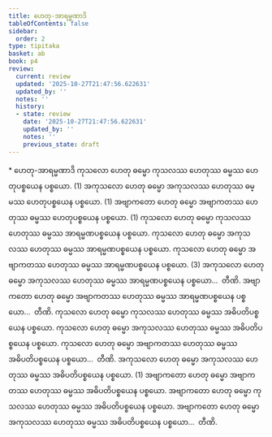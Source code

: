 ```yaml
---
title: ဟေတု-အာရမ္မဏာဒိ
tableOfContents: false
sidebar:
  order: 2
type: tipitaka
basket: ab
book: p4
review:
  current: review
  updated: '2025-10-27T21:47:56.622631'
  updated_by: ''
  notes: ''
  history:
  - state: review
    date: '2025-10-27T21:47:56.622631'
    updated_by: ''
    notes: ''
    previous_state: draft
---
```



<ReviewStatus review={frontmatter.review} showDetails={true} />

<HypothesisAnnotation frontmatter={frontmatter} />

<DynamicBreadcrumb />

<Paragraph type="center" book="p4">
* ဟေတု-အာရမ္မဏာဒိ
</Paragraph>

<Division number="6" book="p4" e="ch" v="39" p="468">

<Paragraph number="16" book="p4">
ကုသလော ဟေတု ဓမ္မော ကုသလဿ ဟေတုဿ ဓမ္မဿ ဟေတုပစ္စယေန ပစ္စယော. (1)
</Paragraph>

<Paragraph number="17" book="p4">
အကုသလော ဟေတု ဓမ္မော အကုသလဿ ဟေတုဿ ဓမ္မဿ ဟေတုပစ္စယေန ပစ္စယော. (1)
</Paragraph>

<Paragraph number="18" book="p4">
အဗျာကတော ဟေတု ဓမ္မော အဗျာကတဿ ဟေတုဿ ဓမ္မဿ ဟေတုပစ္စယေန ပစ္စယော. (1)
</Paragraph>

</Division>
<Division number="7" book="p4" e="ch" v="39" p="468">

<Paragraph number="19" book="p4">
ကုသလော ဟေတု ဓမ္မော ကုသလဿ ဟေတုဿ ဓမ္မဿ အာရမ္မဏပစ္စယေန ပစ္စယော. ကုသလော ဟေတု ဓမ္မော အကုသလဿ ဟေတုဿ ဓမ္မဿ အာရမ္မဏပစ္စယေန ပစ္စယော. ကုသလော ဟေတု ဓမ္မော အဗျာကတဿ ဟေတုဿ ဓမ္မဿ အာရမ္မဏပစ္စယေန ပစ္စယော. (3)
</Paragraph>

<Paragraph number="20" book="p4">
အကုသလော ဟေတု ဓမ္မော အကုသလဿ ဟေတုဿ ဓမ္မဿ အာရမ္မဏပစ္စယေန ပစ္စယော…  တီဏိ.
</Paragraph>

<Paragraph number="21" book="p4">
အဗျာကတော ဟေတု ဓမ္မော အဗျာကတဿ ဟေတုဿ ဓမ္မဿ အာရမ္မဏပစ္စယေန ပစ္စယော…  တီဏိ.
</Paragraph>

</Division>
<Division number="8" book="p4" e="ch" v="39" p="469">

<Paragraph number="22" book="p4">
ကုသလော ဟေတု ဓမ္မော ကုသလဿ ဟေတုဿ ဓမ္မဿ အဓိပတိပစ္စယေန ပစ္စယော. ကုသလော ဟေတု ဓမ္မော အကုသလဿ ဟေတုဿ ဓမ္မဿ အဓိပတိပစ္စယေန ပစ္စယော. ကုသလော ဟေတု ဓမ္မော အဗျာကတဿ ဟေတုဿ ဓမ္မဿ အဓိပတိပစ္စယေန ပစ္စယော…  တီဏိ.
</Paragraph>

<Paragraph number="23" book="p4">
အကုသလော ဟေတု ဓမ္မော အကုသလဿ ဟေတုဿ ဓမ္မဿ အဓိပတိပစ္စယေန ပစ္စယော. (1)
</Paragraph>

<Paragraph number="24" book="p4">
အဗျာကတော ဟေတု ဓမ္မော အဗျာကတဿ ဟေတုဿ ဓမ္မဿ အဓိပတိပစ္စယေန ပစ္စယော. အဗျာကတော ဟေတု ဓမ္မော ကုသလဿ ဟေတုဿ ဓမ္မဿ အဓိပတိပစ္စယေန ပစ္စယော. အဗျာကတော ဟေတု ဓမ္မော အကုသလဿ ဟေတုဿ ဓမ္မဿ အဓိပတိပစ္စယေန ပစ္စယော…  တီဏိ.
</Paragraph>
</Division>